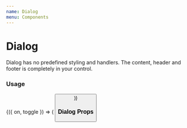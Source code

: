 ```yaml
---
name: Dialog
menu: Components
---
```




# Dialog

Dialog has no predefined styling and handlers. The content, header and footer is completely in your control.

### Usage

<Playground>
  <Toggle initial={false}>
    {({ on, toggle }) => (
      <Box>
        <Dialog
          header={
            <Spacing
              padding={2}
              flexDirection="row"
              justifyContent="space-between"
              alignItems="center"
            >
              <Heading>Title</Heading>
              <TouchableOpacity onPress={toggle}>
                <Icon name="x" size={24} />
              </TouchableOpacity>
            </Spacing>
          }
          footer={
            <Spacing padding={2} flexDirection="row" justifyContent="flex-end">
              <Button appearance="minimal" onPress={toggle} title="Cancel" />
              <Spacing paddingLeft={2}>
                <Button
                  color="primary"
                  onPress={() => console.log('Button clicked')}
                  title="Accept"
                />
              </Spacing>
            </Spacing>
          }
          isVisible={on}
          onRequestClose={toggle}
          useHistory={false}
          getStyles={(props, theme) => ({
            modalContainerStyle: {},
            containerStyle: {},
            bodyStyle: {},
          })}
        >
          <Box height={1800}>
            <Text>Put any content in the dialog</Text>
          </Box>
        </Dialog>
        <Button onPress={toggle} title="Open dialog" />
      </Box>
    )}
  </Toggle>
</Playground>

### Dialog Props

<PropsTable of={Dialog} />
